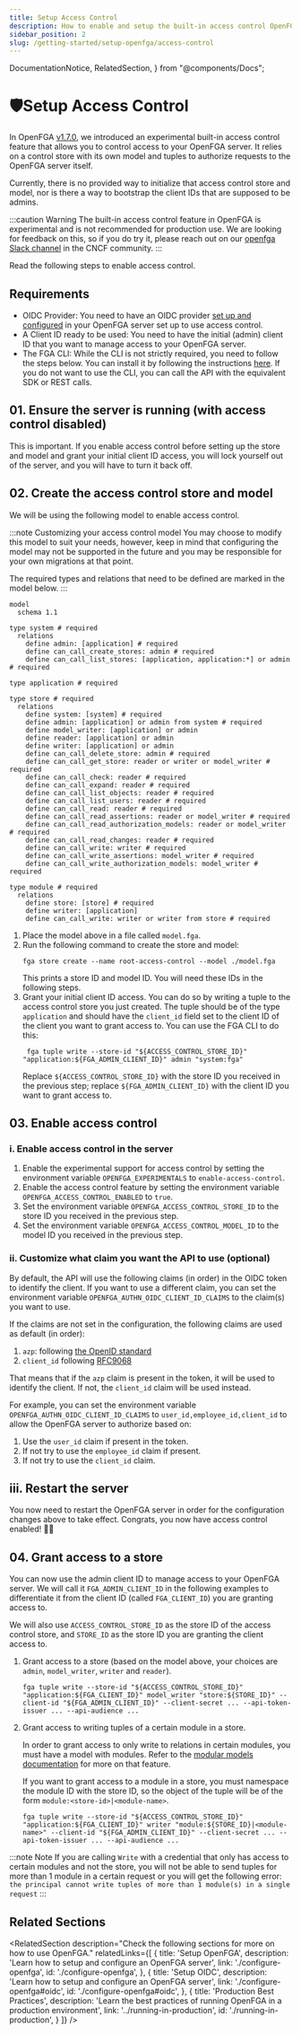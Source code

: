 ```yaml
---
title: Setup Access Control
description: How to enable and setup the built-in access control OpenFGA server (experimental)
sidebar_position: 2
slug: /getting-started/setup-openfga/access-control
---
```


  DocumentationNotice,
  RelatedSection,
} from "@components/Docs";

# 🛡️Setup Access Control

In OpenFGA [v1.7.0](https://github.com/openfga/openfga/releases/tag/v1.7.0), we introduced an experimental built-in access control feature that allows you to control access to your OpenFGA server. It relies on a control store with its own model and tuples to authorize requests to the OpenFGA server itself.

Currently, there is no provided way to initialize that access control store and model, nor is there a way to bootstrap the client IDs that are supposed to be admins.

:::caution Warning
The built-in access control feature in OpenFGA is experimental and is not recommended for production use. We are looking for feedback on this, so if you do try it, please reach out on our [openfga Slack channel](../../community.mdx) in the CNCF community.
:::

Read the following steps to enable access control.

## Requirements

- OIDC Provider: You need to have an OIDC provider [set up and configured](./configure-openfga.mdx#oidc) in your OpenFGA server set up to use access control.
- A Client ID ready to be used: You need to have the initial (admin) client ID that you want to manage access to your OpenFGA server.
- The FGA CLI: While the CLI is not strictly required, you need to follow the steps below. You can install it by following the instructions [here](../cli.mdx). If you do not want to use the CLI, you can call the API with the equivalent SDK or REST calls.

## 01. Ensure the server is running (with access control disabled)

This is important. If you enable access control before setting up the store and model and grant your initial client ID access, you will lock yourself out of the server, and you will have to turn it back off.

## 02. Create the access control store and model

We will be using the following model to enable access control.

:::note Customizing your access control model
You may choose to modify this model to suit your needs, however, keep in mind that configuring the model may not be supported in the future and you may be responsible for your own migrations at that point.

The required types and relations that need to be defined are marked in the model below.
:::

```dsl.openfga
model
  schema 1.1

type system # required
  relations
    define admin: [application] # required
    define can_call_create_stores: admin # required
    define can_call_list_stores: [application, application:*] or admin # required

type application # required

type store # required
  relations
    define system: [system] # required
    define admin: [application] or admin from system # required
    define model_writer: [application] or admin
    define reader: [application] or admin
    define writer: [application] or admin
    define can_call_delete_store: admin # required
    define can_call_get_store: reader or writer or model_writer # required
    define can_call_check: reader # required
    define can_call_expand: reader # required
    define can_call_list_objects: reader # required
    define can_call_list_users: reader # required
    define can_call_read: reader # required
    define can_call_read_assertions: reader or model_writer # required
    define can_call_read_authorization_models: reader or model_writer # required
    define can_call_read_changes: reader # required
    define can_call_write: writer # required
    define can_call_write_assertions: model_writer # required
    define can_call_write_authorization_models: model_writer # required

type module # required
  relations
    define store: [store] # required
    define writer: [application]
    define can_call_write: writer or writer from store # required
```

1. Place the model above in a file called `model.fga`.
2. Run the following command to create the store and model:
   ```shell
   fga store create --name root-access-control --model ./model.fga
   ```
   This prints a store ID and model ID. You will need these IDs in the following steps.
3. Grant your initial client ID access. You can do so by writing a tuple to the access control store you just created. The tuple should be of the type `application` and should have the `client_id` field set to the client ID of the client you want to grant access to. You can use the FGA CLI to do this:
   ```shell
    fga tuple write --store-id "${ACCESS_CONTROL_STORE_ID}" "application:${FGA_ADMIN_CLIENT_ID}" admin "system:fga"
   ```
    Replace `${ACCESS_CONTROL_STORE_ID}` with the store ID you received in the previous step; replace `${FGA_ADMIN_CLIENT_ID}` with the client ID you want to grant access to.

## 03. Enable access control

### i. Enable access control in the server
1. Enable the experimental support for access control by setting the environment variable `OPENFGA_EXPERIMENTALS` to `enable-access-control`.
2. Enable the access control feature by setting the environment variable `OPENFGA_ACCESS_CONTROL_ENABLED` to `true`.
3. Set the environment variable `OPENFGA_ACCESS_CONTROL_STORE_ID` to the store ID you received in the previous step.
4. Set the environment variable `OPENFGA_ACCESS_CONTROL_MODEL_ID` to the model ID you received in the previous step.

### ii. Customize what claim you want the API to use (optional)

By default, the API will use the following claims (in order) in the OIDC token to identify the client. If you want to use a different claim, you can set the environment variable `OPENFGA_AUTHN_OIDC_CLIENT_ID_CLAIMS` to the claim(s) you want to use.

If the claims are not set in the configuration, the following claims are used as default (in order):
1. `azp`: following [the OpenID standard](https://openid.net/specs/openid-connect-core-1_0.html#IDToken)
2. `client_id` following [RFC9068](https://www.rfc-editor.org/rfc/rfc9068.html#name-data-structure)

That means that if the `azp` claim is present in the token, it will be used to identify the client. If not, the `client_id` claim will be used instead.

For example, you can set the environment variable `OPENFGA_AUTHN_OIDC_CLIENT_ID_CLAIMS` to `user_id,employee_id,client_id` to allow the OpenFGA server to authorize based on:
1. Use the `user_id` claim if present in the token.
2. If not try to use the `employee_id` claim if present.
3. If not try to use the `client_id` claim.

## iii. Restart the server
You now need to restart the OpenFGA server in order for the configuration changes above to take effect. Congrats, you now have access control enabled! 🎉🎉

## 04. Grant access to a store

You can now use the admin client ID to manage access to your OpenFGA server. We will call it `FGA_ADMIN_CLIENT_ID` in the following examples to differentiate it from the client ID (called `FGA_CLIENT_ID`) you are granting access to.

We will also use `ACCESS_CONTROL_STORE_ID` as the store ID of the access control store, and `STORE_ID` as the store ID you are granting the client access to.

1. Grant access to a store (based on the model above, your choices are `admin`, `model_writer`, `writer` and `reader`).
   ```shell
   fga tuple write --store-id "${ACCESS_CONTROL_STORE_ID}" "application:${FGA_CLIENT_ID}" model_writer "store:${STORE_ID}" --client-id "${FGA_ADMIN_CLIENT_ID}" --client-secret ... --api-token-issuer ... --api-audience ...
   ```

2. Grant access to writing tuples of a certain module in a store.

   In order to grant access to only write to relations in certain modules, you must have a model with modules. Refer to the [modular models documentation](../../modeling/modular-models.mdx) for more on that feature.

   If you want to grant access to a module in a store, you must namespace the module ID with the store ID, so the object of the tuple will be of the form `module:<store-id>|<module-name>`.
   ```shell
   fga tuple write --store-id "${ACCESS_CONTROL_STORE_ID}" "application:${FGA_CLIENT_ID}" writer "module:${STORE_ID}|<module-name>" --client-id "${FGA_ADMIN_CLIENT_ID}" --client-secret ... --api-token-issuer ... --api-audience ...
   ```

:::note Note
If you are calling `Write` with a credential that only has access to certain modules and not the store, you will not be able to send tuples for more than 1 module in a certain request or you will get the following error: `the principal cannot write tuples of more than 1 module(s) in a single request`
:::

## Related Sections

<RelatedSection
  description="Check the following sections for more on how to use OpenFGA."
  relatedLinks={[
    {
      title: 'Setup OpenFGA',
      description: 'Learn how to setup and configure an OpenFGA server',
      link: './configure-openfga',
      id: './configure-openfga',
    },
    {
      title: 'Setup OIDC',
      description: 'Learn how to setup and configure an OpenFGA server',
      link: './configure-openfga#oidc',
      id: './configure-openfga#oidc',
    },
    {
      title: 'Production Best Practices',
      description: 'Learn the best practices of running OpenFGA in a production environment',
      link: '../running-in-production',
      id: './running-in-production',
    }
  ]}
/>
